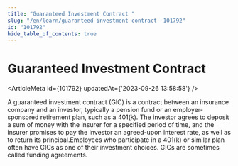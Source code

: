 ```yaml
---
title: "Guaranteed Investment Contract "
slug: "/en/learn/guaranteed-investment-contract--101792"
id: "101792"
hide_table_of_contents: true
---
```



# Guaranteed Investment Contract 

<ArticleMeta id={101792} updatedAt={'2023-09-26 13:58:58'} />
<div className='border-solid border-b border-t-0 my-4 border-[var(--ifm-color-gray-300)]' />

A guaranteed investment contract (GIC) is a contract between an insurance company and an investor, typically a pension fund or an employer-sponsored retirement plan, such as a 401(k). The investor agrees to deposit a sum of money with the insurer for a specified period of time, and the insurer promises to pay the investor an agreed-upon interest rate, as well as to return its principal.Employees who participate in a 401(k) or similar plan often have GICs as one of their investment choices. GICs are sometimes called funding agreements.
